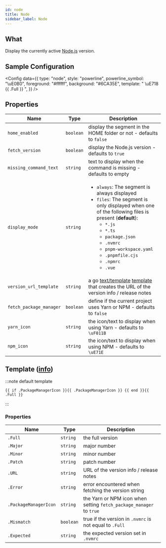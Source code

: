 ```yaml
---
id: node
title: Node
sidebar_label: Node
---
```


## What

Display the currently active [Node.js][node-js] version.

## Sample Configuration


<Config
  data={{
    type: "node",
    style: "powerline",
    powerline_symbol: "\uE0B0",
    foreground: "#ffffff",
    background: "#6CA35E",
    template: " \uE718 {{ .Full }} ",
  }}
/>

## Properties

| Name                    | Type      | Description                                                                                                                                                                                                                                                                                                                               |
| ----------------------- | --------- | ----------------------------------------------------------------------------------------------------------------------------------------------------------------------------------------------------------------------------------------------------------------------------------------------------------------------------------------- |
| `home_enabled`          | `boolean` | display the segment in the HOME folder or not - defaults to `false`                                                                                                                                                                                                                                                                       |
| `fetch_version`         | `boolean` | display the Node.js version - defaults to `true`                                                                                                                                                                                                                                                                                          |
| `missing_command_text`  | `string`  | text to display when the command is missing - defaults to empty                                                                                                                                                                                                                                                                           |
| `display_mode`          | `string`  | <ul><li>`always`: The segment is always displayed</li><li>`files`: The segment is only displayed when one of the following files is present (**default**):<ul><li>`*.js`</li><li>`*.ts`</li><li>`package.json`</li><li>`.nvmrc`</li><li>`pnpm-workspace.yaml`</li><li>`.pnpmfile.cjs`</li><li>`.npmrc`</li><li>`.vue`</li></ul></li></ul> |
| `version_url_template`  | `string`  | a go [text/template][go-text-template] [template][templates] that creates the URL of the version info / release notes                                                                                                                                                                                                                     |
| `fetch_package_manager` | `boolean` | define if the current project uses Yarn or NPM - defaults to `false`                                                                                                                                                                                                                                                                      |
| `yarn_icon`             | `string`  | the icon/text to display when using Yarn - defaults to ` \uF011B`                                                                                                                                                                                                                                                                          |
| `npm_icon`              | `string`  | the icon/text to display when using NPM - defaults to ` \uE71E`                                                                                                                                                                                                                                                                           |

## Template ([info][templates])

:::note default template

```template
{{ if .PackageManagerIcon }}{{ .PackageManagerIcon }} {{ end }}{{ .Full }}
```

:::

### Properties

| Name                  | Type      | Description                                                         |
| --------------------- | --------- | ------------------------------------------------------------------- |
| `.Full`               | `string`  | the full version                                                    |
| `.Major`              | `string`  | major number                                                        |
| `.Minor`              | `string`  | minor number                                                        |
| `.Patch`              | `string`  | patch number                                                        |
| `.URL`                | `string`  | URL of the version info / release notes                             |
| `.Error`              | `string`  | error encountered when fetching the version string                  |
| `.PackageManagerIcon` | `string`  | the Yarn or NPM icon when setting `fetch_package_manager` to `true` |
| `.Mismatch`           | `boolean` | true if the version in `.nvmrc` is not equal to `.Full`             |
| `.Expected`           | `string`  | the expected version set in `.nvmrc`                                |

[go-text-template]: https://golang.org/pkg/text/template/
[templates]: /docs/configuration/templates
[node-js]: https://nodejs.org
